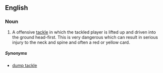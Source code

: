 ==English==
{{wikipedia}}

===Noun===
{{en-noun|head=[[spear]] [[tackle]]}}

# {{context|rugby}} A offensive [[tackle]] in which the tackled player is lifted up and driven into the ground head-first.  This is very dangerous which can result in serious injury to the neck and spine and often a red or yellow card. 
=====Synonyms=====
* [[dump tackle]]
